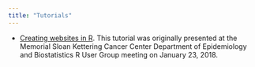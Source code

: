 ```yaml
---
title: "Tutorials"
---
```


- [Creating websites in R](rmarkdown_websites_tutorial.html). This tutorial was originally presented at the Memorial Sloan Kettering Cancer Center Department of Epidemiology and Biostatistics R User Group meeting on January 23, 2018.
